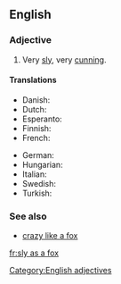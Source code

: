 ==English==

===Adjective===
{{head|en|adjective|head=[[sly]] [[as]] [[a]] [[fox]]}}

# {{simile}} Very [[sly]], very [[cunning]].

====Translations====
{{trans-top|very sly}}
* Danish: {{t|da|snu som en ræv}}
* Dutch: {{t|nl|sluw als een vos}}
* Esperanto: {{t|eo|ruza kiel vulpo}}
* Finnish: {{t|fi|viekas kuin kettu}}
* French: {{t+|fr|rusé comme un renard}}
{{trans-mid}}
* German: {{t|de|schlau wie ein Fuchs}}
* Hungarian: {{t|hu|ravasz, mint a róka}}
* Italian: {{t|it|furbo come una volpe}}
* Swedish: {{t|sv|slug som en räv}}
* Turkish: {{t|tr|tilki gibi kurnaz}}
{{trans-bottom}}

===See also===
* [[crazy like a fox]]

[[Category:English adjectives]]

[[fr:sly as a fox]]